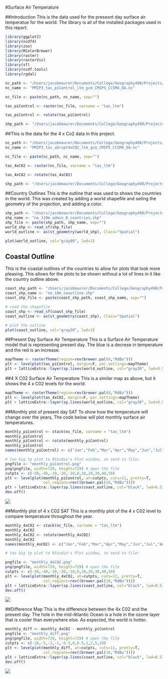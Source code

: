 #Surface Air Temperature

##introduction
This is the data used for the presesnt day surface air temperatue for the world. The library is all of the installed packages used in this report.
```r

library(ggplot2)
library(ncdf4)
library(zoo)
library(RColorBrewer)
library(raster)
library(rasterVis)
library(sf)
library(ncdf.tools)
library(rgdal)

nc_path <- "/Users/jacobmaurer/Documents/College/Geography490/Projects/geog490//"
nc_name <- "PMIP3_tas_piControl_ltm_gcm_CMIP5_CCSM4_OA.nc"

nc_file <- paste(nc_path, nc_name, sep="")

tas_piControl <- raster(nc_file, varname = "tas_ltm")

tas_piControl <- rotate(tas_piControl)

shp_path <- "/Users/jacobmaurer/Documents/College/Geography490/Projects/geog490//"
```


##This is the data for the 4 x Co2 data in this project.
```r

nc_path <- "/Users/jacobmaurer/Documents/College/Geography490/Projects/geog490//"
nc_name <- "PMIP3_tas_abrupt4xCO2_ltm_gcm_CMIP5_CCSM4_OA.nc"

nc_file <- paste(nc_path, nc_name, sep="")

tas_4xC02 <- raster(nc_file, varname = "tas_ltm")

tas_4xC02 <- rotate(tas_4xC02)

shp_path <- "/Users/jacobmaurer/Documents/College/Geography490/Projects/geog490//"
```


##Country Outlines
This is the outline that was used to shows the countries in the world. This was created by adding a world shapefile and seting the geometry of the projection, and adding a color. 
```r

shp_path <- "/Users/jacobmaurer/Documents/College/Geography490/Projects/geog490//"
shp_name <- "ne_110m_admin_0_countries.shp"
shp_file <- paste(shp_path, shp_name, sep="")
world_shp <- read_sf(shp_file)
world_outline <- as(st_geometry(world_shp), Class="Spatial")

plot(world_outline, col="gray80", lwd=1)
```



## Coastal Outline
This is the coastal outlines of the countries to allow for plots that look more pleasing. This allows for the plots to be shown without a lot of lines in it like the country outline above. 
```r

coast_shp_path <- "/Users/jacobmaurer/Documents/College/Geography490/Projects/geog490//"
coast_shp_name <- "ne_10m_coastline.shp"
coast_shp_file <- paste(coast_shp_path, coast_shp_name, sep="")

# read the shapefile
coast_shp <- read_sf(coast_shp_file)
coast_outline <- as(st_geometry(coast_shp), Class="Spatial")

# plot the outline
plot(coast_outline, col="gray50", lwd=1)
```


##Present Day Surface Air Temperature
This is a Surface Air Temperature model that is representing present day. The blue is a decrese in temperature and the red is an increase.
```r

mapTheme <- rasterTheme(region=rev(brewer.pal(8,"RdBu")))
plt <- levelplot(tas_piControl, margin=F, par.settings=mapTheme)
plt + latticeExtra::layer(sp.lines(world_outline, col="gray30", lwd=0.5))
```

##4 X C02 Surface Air Temperature
This is a similar map as above, but it shows the 4 x C02 levels for the world.
```r

mapTheme <- rasterTheme(region=rev(brewer.pal(8,"RdBu")))
plt <- levelplot(tas_4xC02, margin=F, par.settings=mapTheme)
plt + latticeExtra::layer(sp.lines(world_outline, col="gray30", lwd=0.5))
```

##Monthly plot of present day SAT
To show how the temperature will change over the years, The code below will plot monthly surface air temperatures.
```r

monthly_piControl <- stack(nc_file, varname = "tas_ltm")
monthly_piControl
monthly_piControl <- rotate(monthly_piControl)
monthly_piControl
names(monthly_piControl) <- c("Jan","Feb","Mar","Apr","May","Jun","Jul","Aug","Sep","Oct","Nov","Dec")

# too big tp plot to RStudio's Plot window, so send to file:
pngfile <- "monthly_piControl.png"
png(pngfile, width=729, height=729) # open the file
cutpts <- c(-50,-40,-30,-20,-10,0,10,20,30,40,50)
plt <- levelplot(monthly_piControl, at=cutpts, cuts=11, pretty=T, 
                 col.regions=rev((brewer.pal(10,"RdBu"))))
plt + latticeExtra::layer(sp.lines(coast_outline, col="black", lwd=0.5))
dev.off()
```


![](monthly_piControl.png)

##Monthly plot of 4 x C02 SAT
This is a monthly plot of the 4 x C02 level to compare temperature throughout the year. 
```r

monthly_4xC02 <- stack(nc_file, varname = "tas_ltm")
monthly_4xC02
monthly_4xC02 <- rotate(monthly_4xC02)
monthly_4xC02
names(monthly_4xC02) <- c("Jan","Feb","Mar","Apr","May","Jun","Jul","Aug","Sep","Oct","Nov","Dec")

# too big tp plot to RStudio's Plot window, so send to file:

pngfile <- "monthly_4xC02.png"
png(pngfile, width=729, height=729) # open the file
cutpts <- c(-50,-40,-30,-20,-10,0,10,20,30,40,50)
plt <- levelplot(monthly_4xC02, at=cutpts, cuts=11, pretty=T, 
                 col.regions=rev((brewer.pal(10,"RdBu"))))
plt + latticeExtra::layer(sp.lines(coast_outline, col="black", lwd=0.5))
dev.off()
```

![](monthly_4xC02.png)

##Difference Map
This is the difference between the 4x C02 and the present day. The hole in the mid-Atlantic Ocean is a hole in the ozone layer that is cooler than everywhere else. As expected, the world is hotter.
```r
monthly_diff <- monthly_4xC02 - monthly_piControl
pngfile <- "monthly_diff.png"
png(pngfile, width=729, height=729) # open the file
cutpts <- c(-10,-5,-2,-1,-0.5,0,0.5,1,2,5,10)
plt <- levelplot(monthly_diff, at=cutpts, cuts=11, pretty=T, 
                 col.regions=rev((brewer.pal(10,"RdBu"))))
plt + latticeExtra::layer(sp.lines(coast_outline, col="black", lwd=0.5))
dev.off()
```

![](monthly_diff.png)